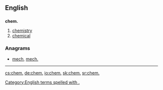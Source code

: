 ==English==

==={{abbreviation}}===
'''chem.'''

# [[chemistry]]
# [[chemical]]

===Anagrams===
* [[mech#English|mech]], [[mech.#English|mech.]]

[[Category:English terms spelled with .]]
----

[[cs:chem.]]
[[de:chem.]]
[[io:chem.]]
[[sk:chem.]]
[[sr:chem.]]